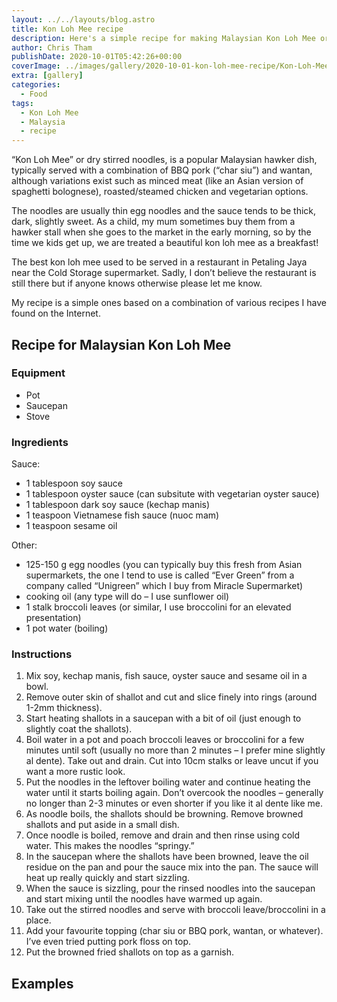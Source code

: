 ```yaml
---
layout: ../../layouts/blog.astro
title: Kon Loh Mee recipe
description: Here's a simple recipe for making Malaysian Kon Loh Mee or dry stirred noodles that only takes a few minutes!
author: Chris Tham
publishDate: 2020-10-01T05:42:26+00:00
coverImage: ../images/gallery/2020-10-01-kon-loh-mee-recipe/Kon-Loh-Mee-with-char-siu.jpg
extra: [gallery]
categories:
  - Food
tags:
  - Kon Loh Mee
  - Malaysia
  - recipe
---
```


&#8220;Kon Loh Mee&#8221; or dry stirred noodles, is a popular Malaysian hawker dish, typically served with a combination of BBQ pork (&#8220;char siu&#8221;) and wantan, although variations exist such as minced meat (like an Asian version of spaghetti bolognese), roasted/steamed chicken and vegetarian options.

The noodles are usually thin egg noodles and the sauce tends to be thick, dark, slightly sweet. As a child, my mum sometimes buy them from a hawker stall when she goes to the market in the early morning, so by the time we kids get up, we are treated a beautiful kon loh mee as a breakfast!

The best kon loh mee used to be served in a restaurant in Petaling Jaya near the Cold Storage supermarket. Sadly, I don&#8217;t believe the restaurant is still there but if anyone knows otherwise please let me know.

My recipe is a simple ones based on a combination of various recipes I have found on the Internet.

## Recipe for Malaysian Kon Loh Mee

### Equipment

* Pot
* Saucepan
* Stove

### Ingredients

Sauce:

* 1 tablespoon soy sauce
* 1 tablespoon oyster sauce (can subsitute with vegetarian oyster sauce)
* 1 tablespoon dark soy sauce (kechap manis)
* 1 teaspoon Vietnamese fish sauce (nuoc mam)
* 1 teaspoon sesame oil

Other:

* 125-150 g egg noodles (you can typically buy this fresh from Asian supermarkets, the one I tend to use is called “Ever Green” from a company called “Unigreen” which I buy from Miracle Supermarket)
* cooking oil (any type will do – I use sunflower oil)
* 1 stalk broccoli leaves (or similar, I use broccolini for an elevated presentation)
* 1 pot water (boiling)

### Instructions

1. Mix soy, kechap manis, fish sauce, oyster sauce and sesame oil in a bowl.
2. Remove outer skin of shallot and cut and slice finely into rings (around 1-2mm thickness).
3. Start heating shallots in a saucepan with a bit of oil (just enough to slightly coat the shallots).
4. Boil water in a pot and poach broccoli leaves or broccolini for a few minutes until soft (usually no more than 2 minutes – I prefer mine slightly al dente). Take out and drain. Cut into 10cm stalks or leave uncut if you want a more rustic look.
5. Put the noodles in the leftover boiling water and continue heating the water until it starts boiling again. Don’t overcook the noodles – generally no longer than 2-3 minutes or even shorter if you like it al dente like me.
6. As noodle boils, the shallots should be browning. Remove browned shallots and put aside in a small dish.
7. Once noodle is boiled, remove and drain and then rinse using cold water. This makes the noodles “springy.”
8. In the saucepan where the shallots have been browned, leave the oil residue on the pan and pour the sauce mix into the pan. The sauce will heat up really quickly and start sizzling.
9. When the sauce is sizzling, pour the rinsed noodles into the saucepan and start mixing until the noodles have warmed up again.
10. Take out the stirred noodles and serve with broccoli leave/broccolini in a place.
11. Add your favourite topping (char siu or BBQ pork, wantan, or whatever). I’ve even tried putting pork floss on top.
12. Put the browned fried shallots on top as a garnish.

## Examples

<Gallery folder="2020-10-01-kon-loh-mee-recipe" />
